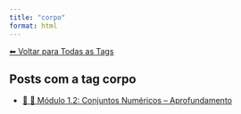 ```yaml
---
title: "corpo"
format: html
---
```


[⬅ Voltar para Todas as Tags](../tags.qmd)

## Posts com a tag **corpo**

- [🧠 🔢 Módulo 1.2: Conjuntos Numéricos -- Aprofundamento](/posts/cursos/matematica/calculo/modulo-1/1.2-conjuntos-ap.html)
